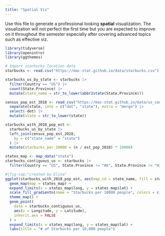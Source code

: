 ```yaml
---
title: "Spatial Viz"
---
```


Use this file to generate a professional looking **spatial** visualization.  The visualization will not perfect the first time but you are expected to improve on it throughout the semester especially after covering advanced topics such as effective viz.

```r
library(tidyverse)
library(openintro)
library(ggthemes)

# Import starbucks location data
starbucks <- read.csv("https://mac-stat.github.io/data/starbucks.csv")

```


```r
starbucks_us_by_state <- starbucks |>
  filter(Country == "US") |>
  count(State.Province) |>
  mutate(state_name = str_to_lower(abbr2state(State.Province)))
```

```r
census_pop_est_2018 <- read_csv("https://mac-stat.github.io/data/us_census_2018_state_pop_est.csv") |>
  separate(state, into = c("dot", "state"), extra = "merge") |>
  select(-dot) |>
  mutate(state = str_to_lower(state))

starbucks_with_2018_pop_est <-
  starbucks_us_by_state |>
  left_join(census_pop_est_2018,
    by = c("state_name" = "state")
  ) |>
  mutate(starbucks_per_10000 = (n / est_pop_2018) * 10000)
```

```r
states_map <- map_data("state")
starbucks_contiguous_us <- starbucks |>
  filter(Country == "US", State.Province != "AK", State.Province != "HI")

#|fig-cap:"created by Elina"
ggplot(starbucks_with_2018_pop_est, aes(map_id = state_name, fill = starbucks_per_10000)) +
  geom_map(map = states_map) +
  expand_limits(x = states_map$long, y = states_map$lat) +
  scale_fill_gradientn(name = "Starbucks per 10000 people", colors = c("#a1eda6", "#2c422e"), values = scales::rescale((seq(0, 100, by = 5)))) +
  theme_map() +
  geom_point(
    data = starbucks_contiguous_us,
    aes(x = Longitude, y = Latitude),
    inherit.aes = FALSE
  ) +
  expand_limits(x = states_map$long, y = states_map$lat) +
  labs(title = "# of Starbucks per 10,000 people")


```
